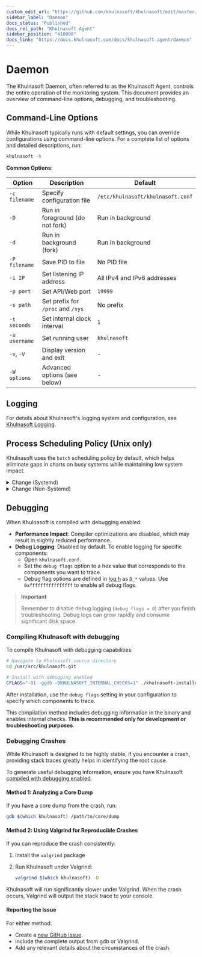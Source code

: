 ```yaml
---
custom_edit_url: "https://github.com/khulnasoft/khulnasoft/edit/master/src/daemon/README.md"
sidebar_label: "Daemon"
docs_status: "Published"
docs_rel_path: "Khulnasoft Agent"
sidebar_position: "410000"
docs_link: "https://docs.khulnasoft.com/docs/khulnasoft-agent/daemon"
---
```


# Daemon

The Khulnasoft Daemon, often referred to as the Khulnasoft Agent, controls the entire operation of the monitoring system. This document provides an overview of command-line options, debugging, and troubleshooting.

## Command-Line Options

While Khulnasoft typically runs with default settings, you can override configurations using command-line options. For a complete list of options and detailed descriptions, run:

```sh
khulnasoft -h
```

**Common Options**:

| Option        | Description                       | Default                     |
|---------------|-----------------------------------|-----------------------------|
| `-c filename` | Specify configuration file        | `/etc/khulnasoft/khulnasoft.conf` |
| `-D`          | Run in foreground (do not fork)   | Run in background           |
| `-d`          | Run in background (fork)          | Run in background           |
| `-P filename` | Save PID to file                  | No PID file                 |
| `-i IP`       | Set listening IP address          | All IPv4 and IPv6 addresses |
| `-p port`     | Set API/Web port                  | `19999`                     |
| `-s path`     | Set prefix for `/proc` and `/sys` | No prefix                   |
| `-t seconds`  | Set internal clock interval       | `1`                         |
| `-u username` | Set running user                  | `khulnasoft`                   |
| `-v`, `-V`    | Display version and exit          | -                           |
| `-W options`  | Advanced options (see below)      | -                           |

## Logging

For details about Khulnasoft's logging system and configuration, see [Khulnasoft Logging](/docs/developer-and-contributor-corner/libkhulnasoft/log).

## Process Scheduling Policy (Unix only)

Khulnasoft uses the `batch` scheduling policy by default, which helps eliminate gaps in charts on busy systems while maintaining low system impact.


<details>
<summary>Change (Systemd)</summary>

When Khulnasoft runs under systemd as the `khulnasoft` user, it can’t directly modify its scheduling policy and priority. Instead, configure these settings through systemd.

1. Use the following command to edit the systemd service (requires root privileges):

   ```bash
   systemctl edit khulnasoft
   ```

2. Below are the available scheduling options. Uncomment and adjust the values according to your needs:

   ```bash
   [Service]
   ## CPU Scheduling Policy
   ## Options: other (system default) | batch | idle | fifo | rr
   #CPUSchedulingPolicy=other

   ## CPU Scheduling Priority (for fifo and rr policies)
   ## Range: 1 (lowest) to 99 (highest)
   ## Note: Khulnasoft can only reduce this value via khulnasoft.conf
   #CPUSchedulingPriority=1

   ## Process Nice Level (for other and batch policies)
   ## Range: -20 (highest) to 19 (lowest)
   ## Note: Khulnasoft can only increase this value via khulnasoft.conf
   #Nice=0
   ```

3. Configure Khulnasoft to preserve systemd settings by editing `khulnasoft.conf`:
      ```text
         [global]
            process scheduling policy = keep
      ```

4. [Restart](/docs/khulnasoft-agent/maintenance/service-control) khulnasoft service.

</details>


<details>
<summary>Change (Non-Systemd)</summary>

To modify the scheduling policy, [edit](/docs/khulnasoft-agent/configuration#edit-a-configuration-file-using-edit-config) `khulnasoft.conf`:

```text
[global]
  process scheduling policy = idle
```

**Available Policies**:

| Policy         | Description                                                                                                               |
|----------------|---------------------------------------------------------------------------------------------------------------------------|
| `batch`        | Similar to `other` but treats the thread as CPU-intensive, applying a mild scheduling penalty. This is Khulnasoft's default. |
| `idle`         | Uses CPU only when available (lower than nice 19). Under extreme system load, may cause 1-2 second gaps in charts.        |
| `other`/`nice` | Linux's default process policy. Uses dynamic priorities based on the process's `nice` level.                              |
| `fifo`         | Requires static priorities above 0. Immediately preempts `other`, `batch`, or `idle` threads. No time slicing.            |
| `rr`           | Enhanced `fifo` with maximum time quantum for each thread.                                                                |
| `keep`/`none`  | Maintains existing scheduling policy and priority settings.                                                               |

For additional details about process scheduling, see [man sched](https://man7.org/linux/man-pages/man7/sched.7.html).

**FIFO and RR Priority**:

When using `fifo` or `rr` policies, you can set the process priority in `khulnasoft.conf`:

```text
[global]
    process scheduling priority = 0
```

Priority values range from 0 to 99, with higher values indicating higher process importance.

**Nice Level**

For `other`, `nice`, or `batch` policies, you can adjust the nice level:

```text
[global]
    process nice level = 19
```

The nice level ranges from -20 (the highest priority) to 19 (the lowest priority). A higher value means the process is "nicer" to other processes by using fewer CPU resources.

</details>

## Debugging

When Khulnasoft is compiled with debugging enabled:

- **Performance Impact**: Compiler optimizations are disabled, which may result in slightly reduced performance.
- **Debug Logging**: Disabled by default. To enable logging for specific components:
    - Open `khulnasoft.conf`.
    - Set the `debug flags` option to a hex value that corresponds to the components you want to trace.
    - Debug flag options are defined in [log.h](https://raw.githubusercontent.com/khulnasoft/khulnasoft/master/src/libkhulnasoft/log/log.h) as `D_*` values. Use `0xffffffffffffffff` to enable all debug flags.

> **Important**
>
> Remember to disable debug logging (`debug flags = 0`) after you finish troubleshooting. Debug logs can grow rapidly and consume significant disk space.

### Compiling Khulnasoft with debugging

To compile Khulnasoft with debugging capabilities:

```sh
# Navigate to Khulnasoft source directory
cd /usr/src/khulnasoft.git

# Install with debugging enabled
CFLAGS="-O1 -ggdb -DKHULNASOFT_INTERNAL_CHECKS=1" ./khulnasoft-installer.sh
```

After installation, use the `debug flags` setting in your configuration to specify which components to trace.

This compilation method includes debugging information in the binary and enables internal checks. **This is recommended only for development or troubleshooting purposes**.

### Debugging Crashes

While Khulnasoft is designed to be highly stable, if you encounter a crash, providing stack traces greatly helps in identifying the root cause.

To generate useful debugging information, ensure you have Khulnasoft [compiled with debugging enabled](#debugging).

#### Method 1: Analyzing a Core Dump

If you have a core dump from the crash, run:

```sh
gdb $(which khulnasoft) /path/to/core/dump
```

#### Method 2: Using Valgrind for Reproducible Crashes

If you can reproduce the crash consistently:

1. Install the `valgrind` package
2. Run Khulnasoft under Valgrind:

   ```sh
   valgrind $(which khulnasoft) -D
   ```

Khulnasoft will run significantly slower under Valgrind. When the crash occurs, Valgrind will output the stack trace to your console.

#### Reporting the Issue

For either method:

- Create a [new GitHub issue](https://github.com/khulnasoft/khulnasoft/issues/new/choose).
- Include the complete output from gdb or Valgrind.
- Add any relevant details about the circumstances of the crash.
